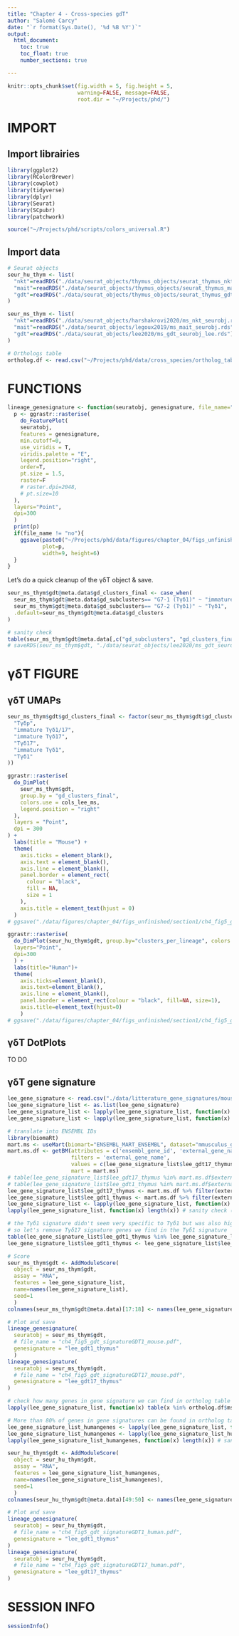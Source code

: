 ```yaml
---
title: "Chapter 4 - Cross-species gdT"
author: "Salomé Carcy"
date: "`r format(Sys.Date(), '%d %B %Y')`"
output:
  html_document:
    toc: true
    toc_float: true
    number_sections: true

---
```


```r
knitr::opts_chunk$set(fig.width = 5, fig.height = 5,
                      warning=FALSE, message=FALSE,
                      root.dir = "~/Projects/phd/")
```


# IMPORT

## Import librairies
```r
library(ggplot2)
library(RColorBrewer)
library(cowplot)
library(tidyverse)
library(dplyr)
library(Seurat)
library(SCpubr)
library(patchwork)

source("~/Projects/phd/scripts/colors_universal.R")
```

## Import data
```r
# Seurat objects
seur_hu_thym <- list(
  "nkt"=readRDS("./data/seurat_objects/thymus_objects/seurat_thymus_nkt_with_gene_signatures.rds"),
  "mait"=readRDS("./data/seurat_objects/thymus_objects/seurat_thymus_mait_with_gene_signatures.rds"),
  "gdt"=readRDS("./data/seurat_objects/thymus_objects/seurat_thymus_gdt_with_gene_signatures.rds")
)

seur_ms_thym <- list(
  "nkt"=readRDS("./data/seurat_objects/harshakrovi2020/ms_nkt_seurobj.rds"),
  "mait"=readRDS("./data/seurat_objects/legoux2019/ms_mait_seurobj.rds"),
  "gdt"=readRDS("./data/seurat_objects/lee2020/ms_gdt_seurobj_lee.rds")
)

# Orthologs table
ortholog.df <- read.csv("~/Projects/phd/data/cross_species/ortholog_table_ms_hu_full.csv")
```




# FUNCTIONS
```r
lineage_genesignature <- function(seuratobj, genesignature, file_name="no"){
  p <- ggrastr::rasterise(
    do_FeaturePlot(
    seuratobj,
    features = genesignature,
    min.cutoff=0,
    use_viridis = T,
    viridis.palette = "E",
    legend.position="right",
    order=T,
    pt.size = 1.5,
    raster=F
    # raster.dpi=2048,
    # pt.size=10
  ),
  layers="Point",
  dpi=300
  )
  print(p)
  if(file_name != "no"){
    ggsave(paste0("~/Projects/phd/data/figures/chapter_04/figs_unfinished/section1/", file_name),
           plot=p,
           width=9, height=6)
  }
}
```

Let's do a quick cleanup of the γδT object & save.
```r
seur_ms_thym$gdt@meta.data$gd_clusters_final <- case_when(
  seur_ms_thym$gdt@meta.data$gd_subclusters== "G7-1 (Tγδ1)" ~ "immature Tγδ1",
  seur_ms_thym$gdt@meta.data$gd_subclusters== "G7-2 (Tγδ1)" ~ "Tγδ1",
  .default=seur_ms_thym$gdt@meta.data$gd_clusters
)

# sanity check
table(seur_ms_thym$gdt@meta.data[,c("gd_subclusters", "gd_clusters_final")], useNA="ifany")
# saveRDS(seur_ms_thym$gdt, "./data/seurat_objects/lee2020/ms_gdt_seurobj_lee.rds")
```




# γδT FIGURE

## γδT UMAPs
```r
seur_ms_thym$gdt$gd_clusters_final <- factor(seur_ms_thym$gdt$gd_clusters_final, levels=c(
  "Tγδp",
  "immature Tγδ1/17",
  "immature Tγδ17",
  "Tγδ17",
  "immature Tγδ1",
  "Tγδ1"
))

ggrastr::rasterise(
  do_DimPlot(
    seur_ms_thym$gdt,
    group.by = "gd_clusters_final",
    colors.use = cols_lee_ms,
    legend.position = "right"
  ),
  layers = "Point",
  dpi = 300
) +
  labs(title = "Mouse") +
  theme(
    axis.ticks = element_blank(),
    axis.text = element_blank(),
    axis.line = element_blank(),
    panel.border = element_rect(
      colour = "black",
      fill = NA,
      size = 1
    ),
    axis.title = element_text(hjust = 0)
  )
# ggsave("./data/figures/chapter_04/figs_unfinished/section1/ch4_fig5_gdt_umap_mouse.pdf", width=7, height=5, device=cairo_pdf)
```

```r
ggrastr::rasterise(
  do_DimPlot(seur_hu_thym$gdt, group.by="clusters_per_lineage", colors.use=cols_thym_gdt, legend.position="right"),
  layers="Point",
  dpi=300
  ) +
  labs(title="Human")+
  theme(
    axis.ticks=element_blank(),
    axis.text=element_blank(),
    axis.line = element_blank(),
    panel.border = element_rect(colour = "black", fill=NA, size=1),
    axis.title=element_text(hjust=0)
    )
# ggsave("./data/figures/chapter_04/figs_unfinished/section1/ch4_fig5_gdt_umap_human.pdf", width=7, height=5)
```


## γδT DotPlots
TO DO


## γδT gene signature
```r
lee_gene_signature <- read.csv("./data/litterature_gene_signatures/mouse_tinn_signatures_combined.csv")[,6:7]
lee_gene_signature_list <- as.list(lee_gene_signature)
lee_gene_signature_list <- lapply(lee_gene_signature_list, function(x) x[x!=""]) # remove empty genes
lee_gene_signature_list <- lapply(lee_gene_signature_list, function(x) unique(x)) # keep unique genes

# translate into ENSEMBL IDs
library(biomaRt)
mart.ms <- useMart(biomart="ENSEMBL_MART_ENSEMBL", dataset="mmusculus_gene_ensembl")
mart.ms.df <- getBM(attributes = c('ensembl_gene_id', 'external_gene_name'),
                    filters = 'external_gene_name',
                    values = c(lee_gene_signature_list$lee_gdt17_thymus, lee_gene_signature_list$lee_gdt1_thymus),
                    mart = mart.ms)
# table(lee_gene_signature_list$lee_gdt17_thymus %in% mart.ms.df$external_gene_name, useNA="ifany") # only 10 out of 150 not found
# table(lee_gene_signature_list$lee_gdt1_thymus %in% mart.ms.df$external_gene_name, useNA="ifany") # only 6 out of 180 not found
lee_gene_signature_list$lee_gdt17_thymus <- mart.ms.df %>% filter(external_gene_name %in% lee_gene_signature_list$lee_gdt17_thymus) %>% pull(ensembl_gene_id)
lee_gene_signature_list$lee_gdt1_thymus <- mart.ms.df %>% filter(external_gene_name %in% lee_gene_signature_list$lee_gdt1_thymus) %>% pull(ensembl_gene_id)
lee_gene_signature_list <- lapply(lee_gene_signature_list, function(x) x[x %in% rownames(seur_ms_thym$gdt)]) # remove genes not found in our data
lapply(lee_gene_signature_list, function(x) length(x)) # sanity check (between 0-5 genes per signature lost)

# the Tγδ1 signature didn't seem very specific to Tγδ1 but was also high in Tγδ17 (not shown)
# so let's remove Tγδ17 signature genes we find in the Tγδ1 signature
table(lee_gene_signature_list$lee_gdt1_thymus %in% lee_gene_signature_list$lee_gdt17_thymus)
lee_gene_signature_list$lee_gdt1_thymus <- lee_gene_signature_list$lee_gdt1_thymus[!lee_gene_signature_list$lee_gdt1_thymus %in% lee_gene_signature_list$lee_gdt17_thymus]

# Score
seur_ms_thym$gdt <- AddModuleScore(
  object = seur_ms_thym$gdt,
  assay = "RNA",
  features = lee_gene_signature_list,
  name=names(lee_gene_signature_list),
  seed=1
  )
colnames(seur_ms_thym$gdt@meta.data)[17:18] <- names(lee_gene_signature_list)

# Plot and save
lineage_genesignature(
  seuratobj = seur_ms_thym$gdt,
  # file_name = "ch4_fig5_gdt_signatureGDT1_mouse.pdf",
  genesignature = "lee_gdt1_thymus"
  )
lineage_genesignature(
  seuratobj = seur_ms_thym$gdt,
  # file_name = "ch4_fig5_gdt_signatureGDT17_mouse.pdf",
  genesignature = "lee_gdt17_thymus"
)
```

```r
# check how many genes in gene signature we can find in ortholog table
lapply(lee_gene_signature_list, function(x) table(x %in% ortholog.df$ms_ensemblID, useNA="ifany"))

# More than 80% of genes in gene signatures can be found in ortholog table, so let's translate them
lee_gene_signature_list_humangenes <- lapply(lee_gene_signature_list, function(x) ortholog.df %>% filter(ms_ensemblID %in% x) %>% pull(hu_symbol))
lee_gene_signature_list_humangenes <- lapply(lee_gene_signature_list_humangenes, function(x) unique(x[x %in% rownames(seur_hu_thym$gdt)])) # remove genes not found in our data, and make sure to have unique genes
lapply(lee_gene_signature_list_humangenes, function(x) length(x)) # sanity check (between 10-13 genes per signature lost, but still >100 genes per signature left)

seur_hu_thym$gdt <- AddModuleScore(
  object = seur_hu_thym$gdt,
  assay = "RNA",
  features = lee_gene_signature_list_humangenes,
  name=names(lee_gene_signature_list_humangenes),
  seed=1
  )
colnames(seur_hu_thym$gdt@meta.data)[49:50] <- names(lee_gene_signature_list_humangenes)

# Plot and save
lineage_genesignature(
  seuratobj = seur_hu_thym$gdt,
  # file_name = "ch4_fig5_gdt_signatureGDT1_human.pdf",
  genesignature = "lee_gdt1_thymus"
)
lineage_genesignature(
  seuratobj = seur_hu_thym$gdt,
  # file_name = "ch4_fig5_gdt_signatureGDT17_human.pdf",
  genesignature = "lee_gdt17_thymus"
)
```




# SESSION INFO
```r
sessionInfo()
```


